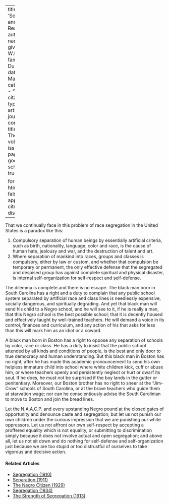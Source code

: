 
---
title: 'Separation and Self-Respect'
author:
  - name:
      given: W.E.B.
      family: Du Bois
date: Mar. 1934
categories: 
  - ""
citation: 
  type: article-journal
  container-title: The Crisis
  volume: 41
  issue: 3
  page: 85
google-scholar: true

format:
  html:
    toc: false
    appendix-cite-as: display
---


That we continually face in this problem of race segregation in the United States is a paradox like this:

1. Compulsory separation of human beings by essentially artificial criteria, such as birth, nationality, language, color and race, is the cause of human hate, jealousy and war, and the destruction of talent and art.    
2. Where separation of mankind into races, groups and classes is compulsory, either by law or custom, and whether that compulsion be temporary or permanent, the only effective defense that the segregated and despised group has against complete spiritual and physical disaster, is internal self-organization for self-respect and self-defense.

The dilemma is complete and there is no escape. The black man born in South Carolina has a right and a duty to complain that any public school system separated by artificial race and class lines is needlessly expensive, socially dangerous, and spiritually degrading. And yet that black man will send his child to a Negro school, and he will see to it, if he is really a man, that this Negro school is the best possible school; that it is decently housed and effectively taught by well-trained teachers. He will demand a voice in its control, finances and curriculum, and any action of his that asks for less than this will mark him as an idiot or a coward.

A black man born in Boston has a right to oppose any separation of schools by color, race or class. He has a duty to insist that the public school attended by all kinds and conditions of people, is the best and only door to true democracy and human understanding. But this black man in Boston has no right, after he has made this academic pronouncement to send his own helpless immature child into school where white children kick, cuff or abuse him, or where teachers openly and persistently neglect or hurt or dwarf its soul. If he does, he must not be surprised if the boy lands in the gutter or penitentiary. Moreover, our Boston brother has no right to sneer at the "Jim-Crow" schools of South Carolina, or at the brave teachers who guide them at starvation wage; nor can he conscientiously advise the South Carolinian to move to Boston and join the bread lines.

Let the N.A.A.C.P. and every upstanding Negro pound at the closed gates of opportunity and denounce caste and segregation; but let us not punish our own children under the curious impression that we are punishing our white oppressors. Let us not affront our own self-respect by accepting a proffered equality which is not equality, or submitting to discrimination simply because it does not involve actual and open segregation; and above all, let us not sit down and do nothing for self-defense and self-organization just because we are too stupid or too distrustful of ourselves to take vigorous and decisive action.

<!-- Similar articles start here -->
<div  class="clear-wrap"></div>

#### Related Articles

* [Segregation (1910)](/Volumes/01/01/Segregation.html)
* [Separation (1911)](/Volumes/01/04/separation.html)
* [The Negro Citizen (1929)](/Volumes/36/05/negro_citizen.html)
* [Segregation (1934)](/Volumes/41/01/segregation.html)
* [The Strength of Segregation (1913)](/Volumes/07/03/strength_of_segregation.html)

<!-- Similar articles end here -->